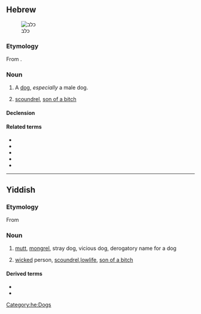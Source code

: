 {{also|כּלבֿ}}

==Hebrew==
[[File:CanaanDogChakede.jpg|thumb|כלב]]

===Etymology===
{{HE root|כלב}}
From {{inh|he|sem-pro|*kalb-}}.

===Noun===
{{he-noun|g=m|tr=kélev|wv=כֶּלֶב|pl=כְּלָבִים|cons=כֶּלֶב|plcons=כַּלְבֵי|f=כַּלְבָּה|pat=קֶטֶל}}

# A [[dog]], ''especially'' a male dog.
#{{lb|he|derogatory}} [[scoundrel]], [[son of a bitch]]

====Declension====
{{he-decl|ms|כֶּלֶב|כַּלְבּוֹ|mp|כְּלָבִים|כַּלְבֵי־|fs|כַּלְבָּה|כַּלְבַּת־|fp|כְּלָבוֹת|כַּלְבוֹת־}}

====Related terms====
* {{l|he|כלב ים|כֶּלֶב־יָם|sc=Hebr|tr=kélev-yam}}
* {{l|he|כלב נהר|כֶּלֶב־נָהָר|sc=Hebr|tr=kélev-náhar}}
* {{l|he|כְּלַבְלַב|sc=Hebr|tr=k'lavláv}}
* {{l|he|כַּלְבָן|sc=Hebr|tr=kalbán}}
* {{l|he|כַּלֶּבֶת|sc=Hebr|tr=kalévet}}

[[Category:he:Dogs]]

----

==Yiddish==

===Etymology===
From {{bor|yi|he|כלב}}

===Noun===
{{yi-noun|g=m|tr=keylev|wv=כּלב|pl=כּלבים|pltr=klovem}}

#{{lb|yi|derogatory}} [[mutt]], [[mongrel]], stray dog, vicious dog, derogatory name for a dog
#{{lb|yi|derogatory}} [[wicked]] person, [[scoundrel]],[[lowlife]], [[son of a bitch]]

====Derived terms====
*{{l|yi|כּלבֿטע|tr=klafte|gloss=nasty woman}}
*{{l|yi|כּלבֿ שבכּלבים|tr=keylev shebeklovem|gloss=mean son of a bitch}}